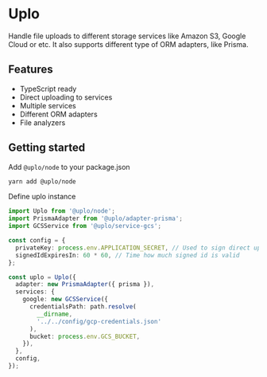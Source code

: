 # Uplo

Handle file uploads to different storage services like Amazon S3, Google Cloud
or etc. It also supports different type of ORM adapters, like Prisma.

## Features

* TypeScript ready
* Direct uploading to services
* Multiple services
* Different ORM adapters
* File analyzers

## Getting started

Add `@uplo/node` to your package.json

```sh
yarn add @uplo/node
```

Define uplo instance

```ts
import Uplo from '@uplo/node';
import PrismaAdapter from '@uplo/adapter-prisma';
import GCSService from '@uplo/service-gcs';

const config = {
  privateKey: process.env.APPLICATION_SECRET, // Used to sign direct upload keys
  signedIdExpiresIn: 60 * 60, // Time how much signed id is valid
};

const uplo = Uplo({
  adapter: new PrismaAdapter({ prisma }),
  services: {
    google: new GCSService({
      credentialsPath: path.resolve(
        __dirname,
        '../../config/gcp-credentials.json'
      ),
      bucket: process.env.GCS_BUCKET,
    }),
  },
  config,
});
```
